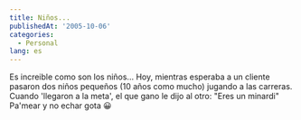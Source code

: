 ```yaml
---
title: Niños...
publishedAt: '2005-10-06'
categories:
  - Personal
lang: es
---
```


Es increible como son los niños... Hoy, mientras esperaba a un cliente pasaron dos niños pequeños (10 años como mucho) jugando a las carreras. Cuando 'llegaron a la meta', el que gano le dijo al otro: "Eres un minardi" Pa'mear y no echar gota 😀
